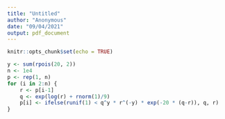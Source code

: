 ```yaml
---
title: "Untitled"
author: "Anonymous"
date: "09/04/2021"
output: pdf_document
---
```


```r
knitr::opts_chunk$set(echo = TRUE)
```

```r
y <- sum(rpois(20, 2))
n <- 1e4
p <- rep(1, n)
for (i in 2:n) {
    r <- p[i-1]
    q <- exp(log(r) + rnorm(1)/9)
    p[i] <- ifelse(runif(1) < q^y * r^(-y) * exp(-20 * (q-r)), q, r)
}
```